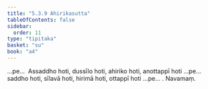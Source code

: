 ```yaml
---
title: "5.3.9 Ahirikasutta"
tableOfContents: false
sidebar:
  order: 11
type: "tipitaka"
basket: "su"
book: "a4"
---
```



<DynamicBreadcrumb />

<Division number="229" book="a4" bookNo="15" page="552">

<Paragraph number="1416" book="a4">
…pe…  Assaddho hoti, dussīlo hoti, ahiriko hoti, anottappī hoti …pe…  saddho hoti, sīlavā hoti, hirimā hoti, ottappī hoti …pe… .

</Paragraph>
</Division>

<Paragraph number="1417" type="center" book="a4">
Navamaṃ.
</Paragraph>